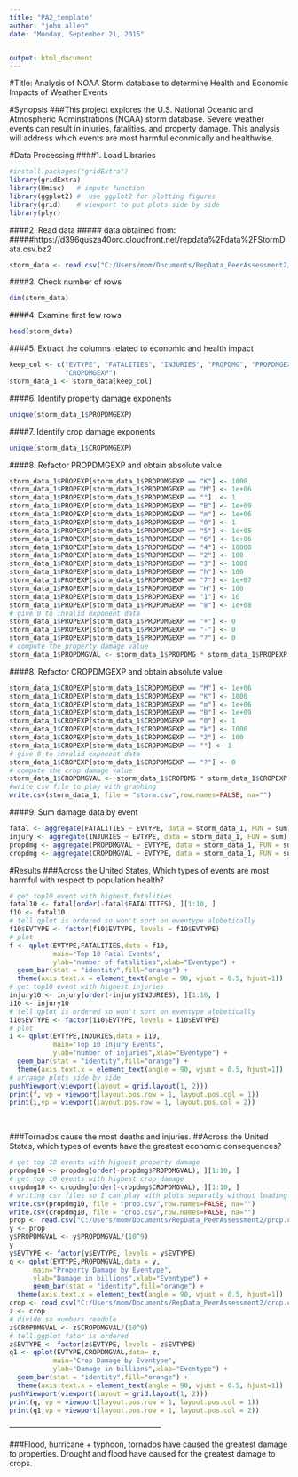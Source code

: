 ```yaml
---
title: "PA2_template"
author: "john allen"
date: "Monday, September 21, 2015"


output: html_document
---
```


#Title: Analysis of NOAA Storm database to determine Health and Economic Impacts of Weather Events 

#Synopsis
###This project explores the U.S. National Oceanic and Atmospheric Adminstrations (NOAA) storm database.  Severe weather events can result in injuries, fatalities, and property damage. This analysis will address which events are most harmful econmically and healthwise.

#Data Processing
####1. Load Libraries
```r
#install.packages("gridExtra")
library(gridExtra)
library(Hmisc)   # impute function
library(ggplot2) #  use ggplot2 for plotting figures
library(grid)    # viewport to put plots side by side
library(plyr)
```

####2. Read data
##### data obtained from:    
#####https://d396qusza40orc.cloudfront.net/repdata%2Fdata%2FStormData.csv.bz2

```r
storm_data <- read.csv("C:/Users/mom/Documents/RepData_PeerAssessment2/repdata-data-StormData.csv.bz2")
```
####3. Check number of rows
```r
dim(storm_data)
```
####4. Examine first few rows
```r
head(storm_data)
```
####5. Extract the columns related to economic and health impact
```r
keep_col <- c("EVTYPE", "FATALITIES", "INJURIES", "PROPDMG", "PROPDMGEXP", "CROPDMG", 
              "CROPDMGEXP")
storm_data_1 <- storm_data[keep_col]
```
####6.  Identify property damage exponents
```r
unique(storm_data_1$PROPDMGEXP)
```
####7.  Identify crop damage exponents
```r
unique(storm_data_1$CROPDMGEXP)
```
####8. Refactor PROPDMGEXP and obtain absolute value
```r
storm_data_1$PROPEXP[storm_data_1$PROPDMGEXP == "K"] <- 1000
storm_data_1$PROPEXP[storm_data_1$PROPDMGEXP == "M"] <- 1e+06
storm_data_1$PROPEXP[storm_data_1$PROPDMGEXP == ""]  <- 1
storm_data_1$PROPEXP[storm_data_1$PROPDMGEXP == "B"] <- 1e+09
storm_data_1$PROPEXP[storm_data_1$PROPDMGEXP == "m"] <- 1e+06
storm_data_1$PROPEXP[storm_data_1$PROPDMGEXP == "0"] <- 1
storm_data_1$PROPEXP[storm_data_1$PROPDMGEXP == "5"] <- 1e+05
storm_data_1$PROPEXP[storm_data_1$PROPDMGEXP == "6"] <- 1e+06
storm_data_1$PROPEXP[storm_data_1$PROPDMGEXP == "4"] <- 10000
storm_data_1$PROPEXP[storm_data_1$PROPDMGEXP == "2"] <- 100
storm_data_1$PROPEXP[storm_data_1$PROPDMGEXP == "3"] <- 1000
storm_data_1$PROPEXP[storm_data_1$PROPDMGEXP == "h"] <- 100
storm_data_1$PROPEXP[storm_data_1$PROPDMGEXP == "7"] <- 1e+07
storm_data_1$PROPEXP[storm_data_1$PROPDMGEXP == "H"] <- 100
storm_data_1$PROPEXP[storm_data_1$PROPDMGEXP == "1"] <- 10
storm_data_1$PROPEXP[storm_data_1$PROPDMGEXP == "8"] <- 1e+08
# give 0 to invalid exponent data
storm_data_1$PROPEXP[storm_data_1$PROPDMGEXP == "+"] <- 0
storm_data_1$PROPEXP[storm_data_1$PROPDMGEXP == "-"] <- 0
storm_data_1$PROPEXP[storm_data_1$PROPDMGEXP == "?"] <- 0
# compute the property damage value
storm_data_1$PROPDMGVAL <- storm_data_1$PROPDMG * storm_data_1$PROPEXP
```
####8. Refactor CROPDMGEXP and obtain absolute value
```r
storm_data_1$CROPEXP[storm_data_1$CROPDMGEXP == "M"] <- 1e+06
storm_data_1$CROPEXP[storm_data_1$CROPDMGEXP == "K"] <- 1000
storm_data_1$CROPEXP[storm_data_1$CROPDMGEXP == "m"] <- 1e+06
storm_data_1$CROPEXP[storm_data_1$CROPDMGEXP == "B"] <- 1e+09
storm_data_1$CROPEXP[storm_data_1$CROPDMGEXP == "0"] <- 1
storm_data_1$CROPEXP[storm_data_1$CROPDMGEXP == "k"] <- 1000
storm_data_1$CROPEXP[storm_data_1$CROPDMGEXP == "2"] <- 100
storm_data_1$CROPEXP[storm_data_1$CROPDMGEXP == ""] <- 1
# give 0 to invalid exponent data
storm_data_1$CROPEXP[storm_data_1$CROPDMGEXP == "?"] <- 0
# compute the crop damage value
storm_data_1$CROPDMGVAL <- storm_data_1$CROPDMG * storm_data_1$CROPEXP
#write csv file to play with graphing
write.csv(storm_data_1, file = "storm.csv",row.names=FALSE, na="")
```
####9. Sum damage data by event
```r
fatal <- aggregate(FATALITIES ~ EVTYPE, data = storm_data_1, FUN = sum)
injury <- aggregate(INJURIES ~ EVTYPE, data = storm_data_1, FUN = sum)
propdmg <- aggregate(PROPDMGVAL ~ EVTYPE, data = storm_data_1, FUN = sum)
cropdmg <- aggregate(CROPDMGVAL ~ EVTYPE, data = storm_data_1, FUN = sum)
```
#Results
###Across the United States, Which types of events are most harmful with respect to population health?
```r
# get top10 event with highest fatalities
fatal10 <- fatal[order(-fatal$FATALITIES), ][1:10, ]
f10 <- fatal10
# tell qplot is ordered so won't sort on eventype alpbetically
f10$EVTYPE <- factor(f10$EVTYPE, levels = f10$EVTYPE)
# plot
f <- qplot(EVTYPE,FATALITIES,data = f10, 
           main="Top 10 Fatal Events", 
           ylab="number of fatalities",xlab="Eventype") +
  geom_bar(stat = "identity",fill="orange") + 
  theme(axis.text.x = element_text(angle = 90, vjust = 0.5, hjust=1))
# get top10 event with highest injuries
injury10 <- injury[order(-injury$INJURIES), ][1:10, ]
i10 <- injury10
# tell qplot is ordered so won't sort on eventype alpbetically
i10$EVTYPE <- factor(i10$EVTYPE, levels = i10$EVTYPE)
# plot
i <- qplot(EVTYPE,INJURIES,data = i10, 
           main="Top 10 Injury Events", 
           ylab="number of injuries",xlab="Eventype") +
  geom_bar(stat = "identity",fill="orange") + 
  theme(axis.text.x = element_text(angle = 90, vjust = 0.5, hjust=1))
# arrange plots side by side
pushViewport(viewport(layout = grid.layout(1, 2)))
print(f, vp = viewport(layout.pos.row = 1, layout.pos.col = 1))
print(i,vp = viewport(layout.pos.row = 1, layout.pos.col = 2))
```
<br> 

###Tornados cause the most deaths and injuries.
##Across the United States, which types of events have the greatest economic consequences?
```r
# get top 10 events with highest property damage
propdmg10 <- propdmg[order(-propdmg$PROPDMGVAL), ][1:10, ]
# get top 10 events with highest crop damage
cropdmg10 <- cropdmg[order(-cropdmg$CROPDMGVAL), ][1:10, ]
# writing csv files so I can play with plots separatly without loading large data
write.csv(propdmg10, file = "prop.csv",row.names=FALSE, na="")
write.csv(cropdmg10, file = "crop.csv",row.names=FALSE, na="")
prop <- read.csv("C:/Users/mom/Documents/RepData_PeerAssessment2/prop.csv")
y <- prop
y$PROPDMGVAL <- y$PROPDMGVAL/(10^9)  
y
y$EVTYPE <- factor(y$EVTYPE, levels = y$EVTYPE)
q <- qplot(EVTYPE,PROPDMGVAL,data = y, 
      main="Property Damage by Eventype", 
      ylab="Damage in billions",xlab="Eventype") +
      geom_bar(stat = "identity",fill="orange") + 
  theme(axis.text.x = element_text(angle = 90, vjust = 0.5, hjust=1))
crop <- read.csv("C:/Users/mom/Documents/RepData_PeerAssessment2/crop.csv")
z <- crop
# divide so numbers readble
z$CROPDMGVAL <- z$CROPDMGVAL/(10^9)  
# tell ggplot fator is ordered
z$EVTYPE <- factor(z$EVTYPE, levels = z$EVTYPE)
q1 <- qplot(EVTYPE,CROPDMGVAL,data= z, 
           main="Crop Damage by Eventype", 
           ylab="Damage in billions",xlab="Eventype") +
  geom_bar(stat = "identity",fill="orange") + 
  theme(axis.text.x = element_text(angle = 90, vjust = 0.5, hjust=1))
pushViewport(viewport(layout = grid.layout(1, 2)))
print(q, vp = viewport(layout.pos.row = 1, layout.pos.col = 1))
print(q1,vp = viewport(layout.pos.row = 1, layout.pos.col = 2))
```

| -----------------------------------------------------------

###Flood, hurricane + typhoon, tornados have caused the greatest damage to properties. Drought and flood have caused for the greatest damage to crops.